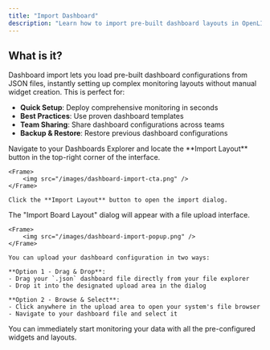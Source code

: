 ```yaml
---
title: "Import Dashboard"
description: "Learn how to import pre-built dashboard layouts in OpenLIT to quickly set up comprehensive monitoring views for your AI applications."
---
```


## What is it?

Dashboard import lets you load pre-built dashboard configurations from JSON files, instantly setting up complex monitoring layouts without manual widget creation. This is perfect for:

- **Quick Setup**: Deploy comprehensive monitoring in seconds
- **Best Practices**: Use proven dashboard templates 
- **Team Sharing**: Share dashboard configurations across teams
- **Backup & Restore**: Restore previous dashboard configurations

<Steps titleSize="h4">
  <Step title="Access import">
    Navigate to your Dashboards Explorer and locate the **Import Layout** button in the top-right corner of the interface.

    <Frame>
        <img src="/images/dashboard-import-cta.png" />
    </Frame>

    Click the **Import Layout** button to open the import dialog.
  </Step>

  <Step title="Upload your dashboard JSON">
    The "Import Board Layout" dialog will appear with a file upload interface.

    <Frame>
        <img src="/images/dashboard-import-popup.png" />
    </Frame>

    You can upload your dashboard configuration in two ways:

    **Option 1 - Drag & Drop**: 
    - Drag your `.json` dashboard file directly from your file explorer
    - Drop it into the designated upload area in the dialog

    **Option 2 - Browse & Select**: 
    - Click anywhere in the upload area to open your system's file browser
    - Navigate to your dashboard file and select it
  </Step>
  <Step title="Your imported dashboard is now ready">
    You can immediately start monitoring your data with all the pre-configured widgets and layouts.
  </Step>
</Steps>
